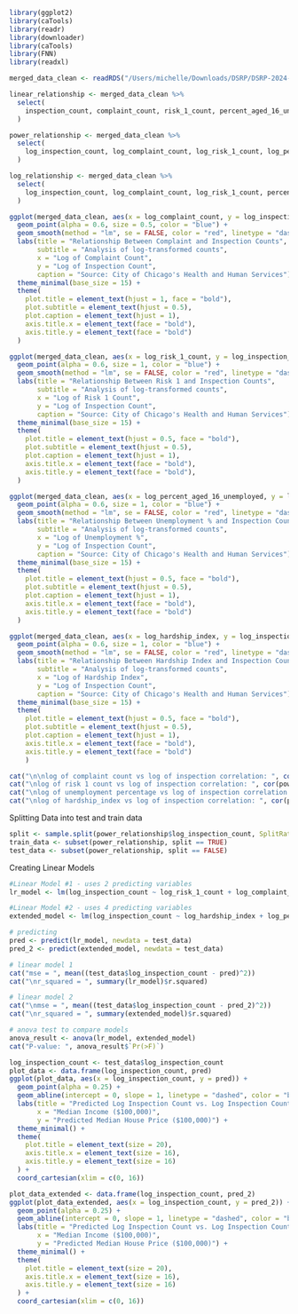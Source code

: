```r
library(ggplot2)
library(caTools)
library(readr)
library(downloader)
library(caTools)
library(FNN)
library(readxl)

merged_data_clean <- readRDS("/Users/michelle/Downloads/DSRP/DSRP-2024-Shaunette/MichelleProject/merged_data_clean.rds")

linear_relationship <- merged_data_clean %>%
  select(
    inspection_count, complaint_count, risk_1_count, percent_aged_16_unemployed, hardship_index
  )

power_relationship <- merged_data_clean %>%
  select(
    log_inspection_count, log_complaint_count, log_risk_1_count, log_percent_aged_16_unemployed, log_hardship_index
  )

log_relationship <- merged_data_clean %>%
  select(
    log_inspection_count, log_complaint_count, log_risk_1_count, percent_aged_16_unemployed, hardship_index
  )
```

```r
ggplot(merged_data_clean, aes(x = log_complaint_count, y = log_inspection_count)) +
  geom_point(alpha = 0.6, size = 0.5, color = "blue") +  
  geom_smooth(method = "lm", se = FALSE, color = "red", linetype = "dashed") +  
  labs(title = "Relationship Between Complaint and Inspection Counts",
       subtitle = "Analysis of log-transformed counts",
       x = "Log of Complaint Count",
       y = "Log of Inspection Count",
       caption = "Source: City of Chicago's Health and Human Services") + 
  theme_minimal(base_size = 15) + 
  theme(
    plot.title = element_text(hjust = 1, face = "bold"),  
    plot.subtitle = element_text(hjust = 0.5),  
    plot.caption = element_text(hjust = 1), 
    axis.title.x = element_text(face = "bold"), 
    axis.title.y = element_text(face = "bold")
  )

ggplot(merged_data_clean, aes(x = log_risk_1_count, y = log_inspection_count)) +
  geom_point(alpha = 0.6, size = 1, color = "blue") +
  geom_smooth(method = "lm", se = FALSE, color = "red", linetype = "dashed") +
  labs(title = "Relationship Between Risk 1 and Inspection Counts",
       subtitle = "Analysis of log-transformed counts",
       x = "Log of Risk 1 Count",
       y = "Log of Inspection Count",
       caption = "Source: City of Chicago's Health and Human Services") +
  theme_minimal(base_size = 15) +
  theme(
    plot.title = element_text(hjust = 0.5, face = "bold"),
    plot.subtitle = element_text(hjust = 0.5),
    plot.caption = element_text(hjust = 1),
    axis.title.x = element_text(face = "bold"),
    axis.title.y = element_text(face = "bold"),
  )

ggplot(merged_data_clean, aes(x = log_percent_aged_16_unemployed, y = log_inspection_count)) +
  geom_point(alpha = 0.6, size = 1, color = "blue") +
  geom_smooth(method = "lm", se = FALSE, color = "red", linetype = "dashed") +
  labs(title = "Relationship Between Unemployment % and Inspection Counts",
       subtitle = "Analysis of log-transformed counts",
       x = "Log of Unemployment %",
       y = "Log of Inspection Count",
       caption = "Source: City of Chicago's Health and Human Services") +
  theme_minimal(base_size = 15) +
  theme(
    plot.title = element_text(hjust = 0.5, face = "bold"),
    plot.subtitle = element_text(hjust = 0.5),
    plot.caption = element_text(hjust = 1),
    axis.title.x = element_text(face = "bold"),
    axis.title.y = element_text(face = "bold")
  )

ggplot(merged_data_clean, aes(x = log_hardship_index, y = log_inspection_count)) +
  geom_point(alpha = 0.6, size = 1, color = "blue") +
  geom_smooth(method = "lm", se = FALSE, color = "red", linetype = "dashed") +
  labs(title = "Relationship Between Hardship Index and Inspection Counts",
       subtitle = "Analysis of log-transformed counts",
       x = "Log of Hardship Index",
       y = "Log of Inspection Count",
       caption = "Source: City of Chicago's Health and Human Services") +
  theme_minimal(base_size = 15) +
  theme(
    plot.title = element_text(hjust = 0.5, face = "bold"),
    plot.subtitle = element_text(hjust = 0.5),
    plot.caption = element_text(hjust = 1),
    axis.title.x = element_text(face = "bold"),
    axis.title.y = element_text(face = "bold")
    )
```

```r
cat("\n\nlog of complaint count vs log of inspection correlation: ", cor(power_relationship$log_complaint_count, power_relationship$log_inspection_count, use = "complete.obs"))
cat("\nlog of risk 1 count vs log of inspection correlation: ", cor(power_relationship$log_risk_1_count, power_relationship$log_inspection_count, use = "complete.obs"))
cat("\nlog of unemployment percentage vs log of inspection correlation: ", cor(merged_data_clean$log_percent_aged_16_unemployed, merged_data_clean$log_inspection_count, use = "complete.obs"))
cat("\nlog of hardship_index vs log of inspection correlation: ", cor(power_relationship$log_hardship_index, power_relationship$log_inspection_count, use = "complete.obs"))
```

Splitting Data into test and train data

```r
split <- sample.split(power_relationship$log_inspection_count, SplitRatio = 0.8)
train_data <- subset(power_relationship, split == TRUE)
test_data <- subset(power_relationship, split == FALSE)
```

Creating Linear Models

```r
#Linear Model #1 - uses 2 predicting variables
lr_model <- lm(log_inspection_count ~ log_risk_1_count + log_complaint_count, data = train_data)

#Linear Model #2 - uses 4 predicting variables
extended_model <- lm(log_inspection_count ~ log_hardship_index + log_percent_aged_16_unemployed + log_risk_1_count + log_complaint_count, data = train_data)

```

```r
# predicting
pred <- predict(lr_model, newdata = test_data)
pred_2 <- predict(extended_model, newdata = test_data)
```

```r
# linear model 1
cat("mse = ", mean((test_data$log_inspection_count - pred)^2))
cat("\nr_squared = ", summary(lr_model)$r.squared)

# linear model 2
cat("\nmse = ", mean((test_data$log_inspection_count - pred_2)^2))
cat("\nr_squared = ", summary(extended_model)$r.squared)
```

```r
# anova test to compare models
anova_result <- anova(lr_model, extended_model)
cat("P-value: ", anova_result$`Pr(>F)`)
```

```r
log_inspection_count <- test_data$log_inspection_count
plot_data <- data.frame(log_inspection_count, pred)
ggplot(plot_data, aes(x = log_inspection_count, y = pred)) +
  geom_point(alpha = 0.25) +
  geom_abline(intercept = 0, slope = 1, linetype = "dashed", color = "black") +
  labs(title = "Predicted Log Inspection Count vs. Log Inspection Count",
       x = "Median Income ($100,000)",
       y = "Predicted Median House Price ($100,000)") +
  theme_minimal() +
  theme(
    plot.title = element_text(size = 20),
    axis.title.x = element_text(size = 16),
    axis.title.y = element_text(size = 16)
  ) +
  coord_cartesian(xlim = c(0, 16))

plot_data_extended <- data.frame(log_inspection_count, pred_2)
ggplot(plot_data_extended, aes(x = log_inspection_count, y = pred_2)) +
  geom_point(alpha = 0.25) +
  geom_abline(intercept = 0, slope = 1, linetype = "dashed", color = "black") +
  labs(title = "Predicted Log Inspection Count vs. Log Inspection Count",
       x = "Median Income ($100,000)",
       y = "Predicted Median House Price ($100,000)") +
  theme_minimal() +
  theme(
    plot.title = element_text(size = 20),
    axis.title.x = element_text(size = 16),
    axis.title.y = element_text(size = 16)
  ) +
  coord_cartesian(xlim = c(0, 16))
```

```r

```
